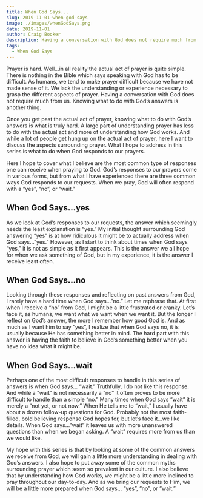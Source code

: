 ```yaml
---
title: When God Says...
slug: 2019-11-01-when-god-says
image: ./images/whenGodSays.png
date: 2019-11-01
author: Craig Booker
description: Having a conversation with God does not require much from us. Knowing what to do with God’s answers is another thing. Once you get past the actual act of prayer, knowing what to do with God’s answers is what is truly hard. A large part of understanding prayer has less to do with the actual act and more of understanding how God works.
tags:
  - When God Says
---
```


Prayer is hard. Well…in all reality the actual act of prayer is quite simple. There is nothing in the Bible which says speaking with God has to be difficult. As humans, we tend to make prayer difficult because we have not made sense of it. We lack the understanding or experience necessary to grasp the different aspects of prayer. Having a conversation with God does not require much from us. Knowing what to do with God’s answers is another thing.

Once you get past the actual act of prayer, knowing what to do with God’s answers is what is truly hard. A large part of understanding prayer has less to do with the actual act and more of understanding how God works. And while a lot of people get hung up on the actual act of prayer, here I want to discuss the aspects surrounding prayer. What I hope to address in this series is what to do when God responds to our prayers.

Here I hope to cover what I believe are the most common type of responses one can receive when praying to God. God’s responses to our prayers come in various forms, but from what I have experienced there are three common ways God responds to our requests. When we pray, God will often respond with a “yes”, “no”, or “wait.”

<h2> When God Says…yes </h2>

<p>As we look at God’s responses to our requests, the answer which seemingly needs the least explanation is “yes.” My initial thought surrounding God answering “yes” is at how ridiculous it might be to actually address when God says…”yes.” However, as I start to think about times when God says “yes,” it is not as simple as it first appears. This is the answer we all hope for when we ask something of God, but in my experience, it is the answer I receive least often.</p>

<h2> When God Says…no </h2>

<p>Looking through these responses and reflecting on past answers from God, I rarely have a hard time when God says…”no.” Let me rephrase that. At first when I receive a “no” from God, I might be a little frustrated or cranky. Let’s face it, as humans, we want what we want when we want it. But the longer I reflect on God’s answer, the more I remember how good God is. And as much as I want him to say “yes”, I realize that when God says no, it is usually because He has something better in mind. The hard part with this answer is having the faith to believe in God’s something better when you have no idea what it might be.</p>

<h2> When God Says…wait</h2>

Perhaps one of the most difficult responses to handle in this series of answers is when God says… “wait.” Truthfully, I do not like this response. And while a “wait” is not necessarily a “no” it often proves to be more difficult to handle than a simple “no.” Many times when God says “wait” it is merely a “not yet, or not now.” When He tells me to “wait,” I usually have about a dozen follow-up questions for God. Probably not the most faith-filled, bold believing response God hopes for, but let’s face it…we like details. When God says…”wait” it leaves us with more unanswered questions than when we began asking. A “wait” requires more from us than we would like.

My hope with this series is that by looking at some of the common answers we receive from God, we will gain a little more understanding in dealing with God’s answers. I also hope to put away some of the common myths surrounding prayer which seem so prevalent in our culture. I also believe that by understanding how God works, we might be a little more inclined to pray throughout our day-to-day. And as we bring our requests to Him, we will be a little more prepared when God says… “yes”, “no”, or “wait.”
